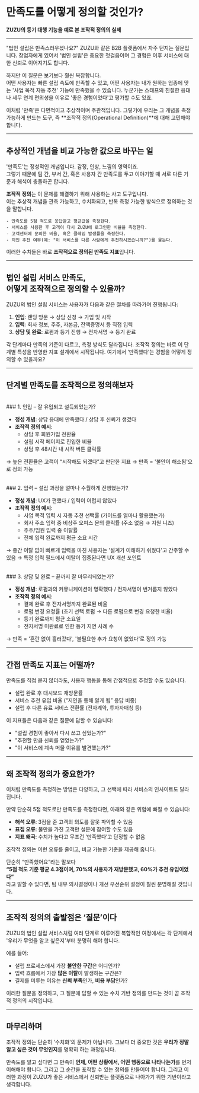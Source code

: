 <Cover
  src="https://res.cloudinary.com/hazelsuh-site/image/upload/Group_427321255_mohqgk.png"
  alt=""
  caption=""
/>

# 만족도를 어떻게 정의할 것인가?

**ZUZU의 등기 대행 기능을 예로 본 조작적 정의의 실제**

---

"법인 설립은 만족스러우셨나요?"
ZUZU와 같은 B2B 플랫폼에서 자주 던지는 질문입니다. 창업자에게 있어서 '법인 설립'은 중요한 첫걸음이며 그 경험은 이후 서비스에 대한 신뢰로 이어지기도 합니다.

하지만 이 질문은 보기보다 훨씬 복잡합니다. <br/>
어떤 사용자는 빠른 설립 속도에 만족할 수 있고, 어떤 사용자는 내가 원하는 업종에 맞는 '사업 목적 자동 추천' 기능에 만족했을 수 있습니다. 누군가는 스태프의 친절한 응대나 세무 연계 편의성을 이유로 '좋은 경험이었다'고 평가할 수도 있죠.

이처럼 '만족'은 다면적이고 추상적이며 주관적입니다.
그렇기에 우리는 그 개념을 측정 가능하게 만드는 도구, 즉 **조작적 정의(Operational Definition)**에 대해 고민해야 합니다.

---

## 추상적인 개념을 비교 가능한 값으로 바꾸는 일

'만족도'는 정성적인 개념입니다. 감정, 인상, 느낌의 영역이죠. <br/>
그렇기 때문에 팀 간, 부서 간, 혹은 사용자 간 만족도를 두고 이야기할 때 서로 다른 기준과 해석이 충돌하곤 합니다.

**조작적 정의**는 이 문제를 해결하기 위해 사용하는 사고 도구입니다. <br/>
이는 추상적 개념을 관측 가능하고, 수치화되고, 반복 측정 가능한 방식으로 정의하는 것을 말합니다.

```
- 만족도를 5점 척도로 응답받고 평균값을 측정한다.
- 서비스를 사용한 후 고객이 다시 ZUZU에 로그인한 비율을 측정한다.
- 고객센터에 문의한 비율, 혹은 클레임 발생률을 측정한다.
- 지인 추천 여부(예: "이 서비스를 다른 사람에게 추천하시겠습니까?")를 묻는다.
```

이러한 수치들은 바로 **조작적으로 정의된 만족도 지표**입니다.

---

## 법인 설립 서비스 만족도, <br/>어떻게 조작적으로 정의할 수 있을까?

ZUZU의 법인 설립 서비스는 사용자가 다음과 같은 절차를 따라가며 진행됩니다:

1. **인입**: 랜딩 방문 → 상담 신청 → 가입 및 시작
2. **입력**: 회사 정보, 주주, 자본금, 잔액증명서 등 직접 입력
3. **상담 및 완료**: 로펌과 등기 진행 → 전자서명 → 등기 완료

각 단계마다 만족의 기준이 다르고, 측정 방식도 달라집니다.
조작적 정의는 바로 이 단계별 특성을 반영한 지표 설계에서 시작됩니다.
여기에서 ‘만족했다’는 경험을 어떻게 정의할 수 있을까요?

---

## 단계별 만족도를 조작적으로 정의해보자

<br />
### 1. 인입 – 잘 유입되고 설득되었는가?

- **정성 개념**: 상담 응대에 만족했다 / 상담 후 신뢰가 생겼다
- **조작적 정의 예시**:
  - 상담 후 회원가입 전환율
  - 설립 시작 페이지로 진입한 비율
  - 상담 후 48시간 내 시작 버튼 클릭률

→ 높은 전환율은 고객이 “시작해도 되겠다”고 판단한 지표
→ 만족 = '불안이 해소됨'으로 정의 가능

<br />
### 2. 입력 – 설립 과정을 얼마나 수월하게 진행했는가?

- **정성 개념**: UX가 편했다 / 입력이 어렵지 않았다
- **조작적 정의 예시**:
  - 사업 목적 입력 시 자동 추천 선택률 (가이드를 얼마나 활용했는가)
  - 회사 주소 입력 중 비상주 오피스 문의 클릭률 (주소 없음 → 지원 니즈)
  - 주주/임원 입력 중 이탈률
  - 전체 입력 완료까지 평균 소요 시간

→ 중간 이탈 없이 빠르게 입력을 마친 사용자는 '설계가 이해하기 쉬웠다'고 간주할 수 있음
→ 특정 입력 필드에서 이탈이 집중된다면 UX 개선 포인트

<br />
### 3. 상담 및 완료 – 끝까지 잘 마무리되었는가?

- **정성 개념**: 로펌과의 커뮤니케이션이 명확했다 / 전자서명이 번거롭지 않았다
- **조작적 정의 예시**:
  - 결제 완료 후 전자서명까지 완료된 비율
  - 로펌 변경 요청률 (초기 선택 로펌 → 다른 로펌으로 변경 요청한 비율)
  - 등기 완료까지 평균 소요일
  - 전자서명 미완료로 인한 등기 지연 사례 수

→ 만족 = '혼란 없이 흘러갔다', '불필요한 추가 요청이 없었다'로 정의 가능

---

## 간접 만족도 지표는 어떨까?

만족도를 직접 묻지 않더라도, 사용자 행동을 통해 간접적으로 추정할 수도 있습니다.

- 설립 완료 후 대시보드 재방문률
- 서비스 추천 유입 비율 (“지인을 통해 알게 됨” 응답 비중)
- 설립 후 다른 유료 서비스 전환률 (전자계약, 투자자매칭 등)

이 지표들은 다음과 같은 질문에 답할 수 있습니다:

- "설립 경험이 좋아서 다시 쓰고 싶었는가?"
- "추천할 만큼 신뢰를 얻었는가?"
- "이 서비스에 계속 머물 이유를 발견했는가?"

---

## 왜 조작적 정의가 중요한가?

이처럼 만족도를 측정하는 방법은 다양하고, 그 선택에 따라 서비스의 인사이트도 달라집니다.

만약 단순히 5점 척도로만 만족도를 측정한다면, 아래와 같은 위험에 빠질 수 있습니다:

- **해석 오류**: 3점을 준 고객의 의도를 잘못 파악할 수 있음
- **표집 오류**: 불만을 가진 고객만 설문에 참여할 수도 있음
- **지표 왜곡**: 수치가 높다고 무조건 ‘만족했다’고 단정할 수 없음

조작적 정의는 이런 오류를 줄이고, 비교 가능한 기준을 제공해 줍니다.

단순히 “만족했어요”라는 말보다<br/>
**“5점 척도 기준 평균 4.3점이며, 70%의 사용자가 재방문했고, 60%가 추천 유입이었다”**<br/>
라고 말할 수 있다면, 팀 내부 의사결정이나 개선 우선순위 설정이 훨씬 분명해질 것입니다.

---

## 조작적 정의의 출발점은 ‘질문’이다

ZUZU의 법인 설립 서비스처럼 여러 단계로 이루어진 복합적인 여정에서는 각 단계에서 '우리가 무엇을 알고 싶은지'부터 분명히 해야 합니다.

예를 들어:

- 설립 프로세스에서 가장 **불안한 구간**은 어디인가?
- 입력 흐름에서 가장 **많은 이탈**이 발생하는 구간은?
- 결제를 미루는 이유는 **신뢰 부족**인가, **비용 부담**인가?

이러한 질문을 정의하고, 그 질문에 답할 수 있는 수치 기반 정의를 만드는 것이 곧 조작적 정의의 시작입니다.

---

## 마무리하며

조작적 정의는 단순히 '수치화'의 문제가 아닙니다.
그보다 더 중요한 것은 **우리가 정말 알고 싶은 것이 무엇인지**를 명확히 하는 과정입니다.

만족도를 알고 싶다면 그 만족이 **언제, 어떤 상황에서, 어떤 행동으로 나타나는가**를 먼저 이해해야 합니다. 그리고 그 순간을 포착할 수 있는 정의를 만들어야 합니다.
그리고 이러한 과정이 ZUZU가 좋은 서비스에서 신뢰받는 플랫폼으로 나아가기 위한 기반이라고 생각합니다.
